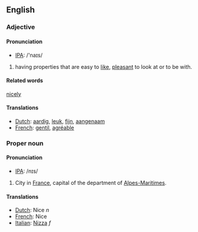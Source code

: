 ==English==
===Adjective===

==== Pronunciation ====
*[[w:IPA|IPA]]: /'naɪs/

#having properties that are easy to [[like]], [[pleasant]] to look at or to be with.

====Related words====
[[nicely]]

====Translations====
*[[Dutch]]: [[aardig]], [[leuk]], [[fijn]], [[aangenaam]]
*[[French]]: [[gentil]], [[agréable]]

===Proper noun===
==== Pronunciation ====
*[[w:IPA|IPA]]: /nɪs/

#City in [[France]], capital of the department of [[Alpes-Maritimes]].

====Translations====
*[[Dutch]]: Nice ''n''
*[[French]]: Nice
*[[Italian]]: [[Nizza]] ''f''